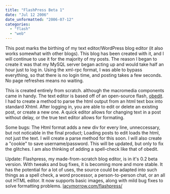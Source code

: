 ```yaml
---
title: "FlashPress Beta 1"
date: "Jul 12 2006"
date_unformatted: "2006-07-12"
categories: 
  - "flash"
  - "web"
---
```


This post marks the birthing of my text editor/WordPress blog editor (it also works somewhat with other blogs). This blog has been created with it, and I will continue to use it for the majority of my posts. The reason I began to create it was that my MySQL server began acting up and would take half an hour just to log in. Using the xml-rpc format, I was able to bypass everything, so that there is no login time, and posting takes a few seconds. No page refreshes means no waiting.

This is created entirely from scratch. although the macromedia components came in handy. The text editor is based off of an open-source flash, [obedit](http://www.oblius.com/?projects.obedit). I had to create a method to parse the html output from an html text box into standard Xhtml. After logging in, you are able to edit or delete an existing post, or create a new one. A quick editor allows for changing text in a post without delay, or the true text editor allows for formating.

Some bugs: The Html format adds a new div for every line, unneccessary, but not noticable in the final product; Loading posts to edit loads the html, not just the text. I will create a parse method for this soon. I will also create a "cookie" to save username/password. This will be updated, but only to fix the glitches. I am also thinking of adding a spell-check like that of obedit.

Update: Flashpress, my made-from-scratch blog editor, is in it's 0.2 beta version. With tweaks and bug fixes, it is becoming more and more stable. It has the potential for a lot of uses, the source could be adapted into such things as a spell check, a word processor, a person-to-person chat, or an all out HTML editor. It now supports basic images, along with mild bug fixes to solve formatting problems. [lacymorrow.com/flashpress/](http://lacymorrow.com/projects/)

